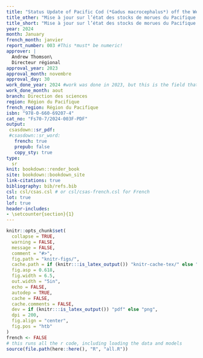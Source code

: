 ```yaml
---
title: "Status Update of Pacific Cod (*Gadus macrocephalus*) off the West Coast of Vancouver Island in 2023"
title_other: "Mise à jour sur l’état des stocks de morues du Pacifique (*Gadus macrocephalus*) au large de la côte ouest de l’île de Vancouver (zone 3CD) en 2023"
title_short: "Mise à jour sur l’état des stocks de morues du Pacifique en 3CD en 2023"
year: 2024
month: January 
french_month: janvier 
report_number: 003 #This *must* be numeric! 
approver: |
  Andrew Thomson\
  Directeur régional
approval_year: 2023
approval_month: novembre
approval_day: 30 
work_done_year: 2024 #work was done in 2023, but this is the field that determines the report number
work_done_month: aout
branch: Direction des sciences
region: Région du Pacifique
french_region: Région du Pacifique
isbn: "978-0-660-69207-4"
cat_no: "Fs70-7/2024-003F-PDF"
output:
 csasdown::sr_pdf:
 #csasdown::sr_word:
   french: true
   prepub: false
   copy_sty: true
type:
  sr
knit: bookdown::render_book
site: bookdown::bookdown_site      
link-citations: true
bibliography: bib/refs.bib
csl: csl/csas.csl # or csl/csas-french.csl for French
lot: true
lof: true
header-includes:
- \setcounter{section}{1}
---
```


```r
knitr::opts_chunk$set(
  collapse = TRUE,
  warning = FALSE,
  message = FALSE,
  comment = "#>",
  fig.path = "knitr-figs/",
  cache.path = if (knitr:::is_latex_output()) "knitr-cache-tex/" else "knitr-cache-docx/",
  fig.asp = 0.618,
  fig.width = 6.5,
  out.width = "5in",
  echo = FALSE,
  autodep = TRUE,
  cache = FALSE,
  cache.comments = FALSE,
  dev = if (knitr:::is_latex_output()) "pdf" else "png",
  dpi = 200,
  fig.align = "center",
  fig.pos = "htb"
)
french <- FALSE
# this runs all the r code, including loading the data and models
source(file.path(here::here(), "R", "all.R"))
```
